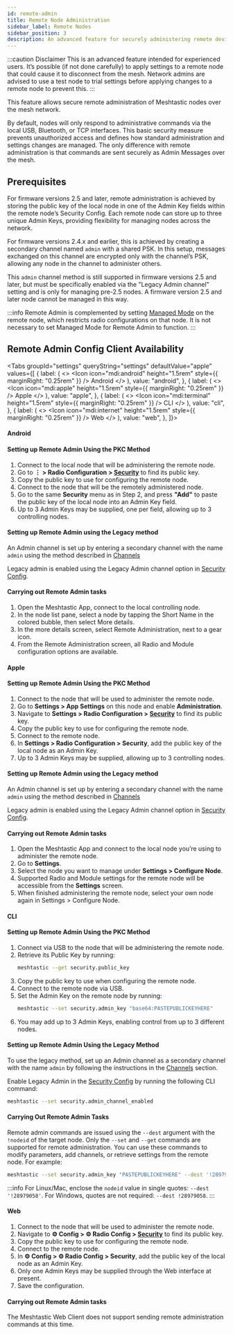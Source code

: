 ```yaml
---
id: remote-admin
title: Remote Node Administration
sidebar_label: Remote Nodes
sidebar_position: 3
description: An advanced feature for securely administering remote devices over the mesh network instead of via Bluetooth, Serial, or IPv4.
---
```



:::caution Disclaimer
This is an advanced feature intended for experienced users. It’s possible (if not done carefully) to apply settings to a remote node that could cause it to disconnect from the mesh. Network admins are advised to use a test node to trial settings before applying changes to a remote node to prevent this.
:::

This feature allows secure remote administration of Meshtastic nodes over the mesh network.

By default, nodes will only respond to administrative commands via the local USB, Bluetooth, or TCP interfaces. This basic security measure prevents unauthorized access and defines how standard administration and settings changes are managed. The only difference with remote administration is that commands are sent securely as Admin Messages over the mesh.

## Prerequisites

For firmware versions 2.5 and later, remote administration is achieved by storing the public key of the local node in one of the Admin Key fields within the remote node’s Security Config. Each remote node can store up to three unique Admin Keys, providing flexibility for managing nodes across the network.

For firmware versions 2.4.x and earlier, this is achieved by creating a secondary channel named `admin` with a shared PSK. In this setup, messages exchanged on this channel are encrypted only with the channel’s PSK, allowing any node in the channel to administer others.

This `admin` channel method is still supported in firmware versions 2.5 and later, but must be specifically enabled via the "Legacy Admin channel" setting and is only for managing pre-2.5 nodes. A firmware version 2.5 and later node cannot be managed in this way.

:::info
Remote Admin is complemented by setting [Managed Mode](/docs/configuration/radio/security/#managed-mode) on the remote node, which restricts radio configurations on that node. It is not necessary to set Managed Mode for Remote Admin to function.
:::

## Remote Admin Config Client Availability

<Tabs
  groupId="settings"
  queryString="settings"
  defaultValue="apple"
  values={[
    {
      label: (
        <>
          <Icon icon="mdi:android" height="1.5rem" style={{ marginRight: "0.25rem" }} /> Android
        </>
      ),
      value: "android",
    },
    {
      label: (
        <>
          <Icon icon="mdi:apple" height="1.5rem" style={{ marginRight: "0.25rem" }} /> Apple
        </>
      ),
      value: "apple",
    },
    {
      label: (
        <>
          <Icon icon="mdi:terminal" height="1.5rem" style={{ marginRight: "0.25rem" }} /> CLI
        </>
      ),
      value: "cli",
    },
    {
      label: (
        <>
          <Icon icon="mdi:internet" height="1.5rem" style={{ marginRight: "0.25rem" }} /> Web
        </>
      ),
      value: "web",
    },
  ]}>

<TabItem value="android">

#### Android

#### Setting up Remote Admin Using the PKC Method

1. Connect to the local node that will be administering the remote node.
2. Go to **⋮ > Radio Configuration > [Security](/docs/configuration/radio/security/#public-key)** to find its public key.
3. Copy the public key to use for configuring the remote node.
4. Connect to the node that will be the remotely administered node.
5. Go to the same **Security** menu as in Step 2, and press **"Add"** to paste the public key of the local node into an Admin Key field.
6. Up to 3 Admin Keys may be supplied, one per field, allowing up to 3 controlling nodes.

#### Setting up Remote Admin using the Legacy method

An Admin channel is set up by entering a secondary channel with the name `admin` using the method described in [Channels](/docs/configuration/radio/channels/)

Legacy admin is enabled using the Legacy Admin channel option in [Security Config](/docs/configuration/radio/security/#admin-channel-enabled).

#### Carrying out Remote Admin tasks

1. Open the Meshtastic App, connect to the local controlling node.
2. In the node list pane, select a node by tapping the Short Name in the colored bubble, then select More details.
3. In the more details screen, select Remote Administration, next to a gear icon.
4. From the Remote Administration screen, all Radio and Module configuration options are available.

</TabItem>
<TabItem value="apple">

#### Apple

#### Setting up Remote Admin Using the PKC Method

1. Connect to the node that will be used to administer the remote node.
2. Go to **Settings > App Settings** on this node and enable **Administration**.
3. Navigate to **Settings > Radio Configuration > [Security](/docs/configuration/radio/security/#public-key)** to find its public key.
4. Copy the public key to use for configuring the remote node.
5. Connect to the remote node.
6. In **Settings > Radio Configuration > Security**, add the public key of the local node as an Admin Key.
7. Up to 3 Admin Keys may be supplied, allowing up to 3 controlling nodes.

#### Setting up Remote Admin using the Legacy method

An Admin channel is set up by entering a secondary channel with the name `admin` using the method described in [Channels](/docs/configuration/radio/channels/)

Legacy admin is enabled using the Legacy Admin channel option in [Security Config](/docs/configuration/radio/security/#admin-channel-enabled).

#### Carrying out Remote Admin tasks

1. Open the Meshtastic App and connect to the local node you’re using to administer the remote node.
2. Go to **Settings**.
3. Select the node you want to manage under **Settings > Configure Node**.
4. Supported Radio and Module settings for the remote node will be accessible from the **Settings** screen.
5. When finished administering the remote node, select your own node again in Settings > Configure Node.

</TabItem>
<TabItem value="cli">

#### CLI

#### Setting up Remote Admin Using the PKC Method

1. Connect via USB to the node that will be administering the remote node.
2. Retrieve its Public Key by running:
   ```bash
   meshtastic --get security.public_key
   ```
3. Copy the public key to use when configuring the remote node.
4. Connect to the remote node via USB.
5. Set the Admin Key on the remote node by running:
   ```bash
   meshtastic --set security.admin_key "base64:PASTEPUBLICKEYHERE"
   ```
6. You may add up to 3 Admin Keys, enabling control from up to 3 different nodes.

#### Setting up Remote Admin Using the Legacy Method

To use the legacy method, set up an Admin channel as a secondary channel with the name `admin` by following the instructions in the [Channels](/docs/configuration/radio/channels/) section.

Enable Legacy Admin in the [Security Config](/docs/configuration/radio/security/#admin-channel-enabled) by running the following CLI command:

```bash
meshtastic --set security.admin_channel_enabled
```

#### Carrying Out Remote Admin Tasks

Remote admin commands are issued using the `--dest` argument with the `!nodeid` of the target node. Only the `--set` and `--get` commands are supported for remote administration. You can use these commands to modify parameters, add channels, or retrieve settings from the remote node. For example:

```bash
meshtastic --set security.admin_key "PASTEPUBLICKEYHERE" --dest '!28979058'
```

:::info
For Linux/Mac, enclose the `nodeid` value in single quotes: `--dest '!28979058'`. For Windows, quotes are not required: `--dest !28979058`.
:::

</TabItem>
<TabItem value="web">

#### Web

1. Connect to the node that will be used to administer the remote node.
2. Navigate to **⚙ Config > ⚙ Radio Config > [Security](/docs/configuration/radio/security/#public-key)** to find its public key.
3. Copy the public key to use for configuring the remote node.
4. Connect to the remote node.
5. In **⚙ Config > ⚙ Radio Config > Security**, add the public key of the local node as an Admin Key.
6. Only one Admin Keys may be supplied through the Web interface at present.
7. Save the configuration.

#### Carrying out Remote Admin tasks

The Meshtastic Web Client does not support sending remote administration commands at this time.

</TabItem>
</Tabs>
